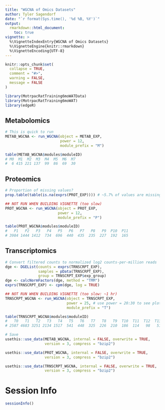 ```yaml
---
title: "WGCNA of Omics Datasets"
author: Tyler Sagendorf
date: "`r format(Sys.time(), '%d %B, %Y')`"
output: 
  rmarkdown::html_document:
    toc: true
vignette: >
  %\VignetteIndexEntry{WGCNA of Omics Datasets}
  %\VignetteEngine{knitr::rmarkdown}
  %\VignetteEncoding{UTF-8}
---
```


```r
knitr::opts_chunk$set(
  collapse = TRUE,
  comment = "#>",
  warning = FALSE,
  message = FALSE
)
```

```r
library(MotrpacRatTraining6moWATData)
library(MotrpacRatTraining6moWAT)
library(edgeR)
```

## Metabolomics

```r
# This is quick to run
METAB_WGCNA <- run_WGCNA(object = METAB_EXP,
                         power = 12,
                         module_prefix = "M")

table(METAB_WGCNA$modules$moduleID)
# M0  M1  M2  M3  M4  M5  M6  M7
#  6 415 221 137  99  86  69  30
```

## Proteomics

```r
# Proportion of missing values?
prop.table(table(is.na(exprs(PROT_EXP)))) # ~5.7% of values are missing
```

```r
## NOT RUN WHEN BUILDING VIGNETTE (too slow)
PROT_WGCNA <- run_WGCNA(object = PROT_EXP,
                        power = 12,
                        module_prefix = "P")

table(PROT_WGCNA$modules$moduleID)
#   P1   P2   P3   P4   P5   P6   P7   P8   P9  P10  P11
# 3984 1444 1412  734  696  440  435  235  227  192  165
```

## Transcriptomics

```r
# Convert filtered counts to normalized log2 counts-per-million reads
dge <- DGEList(counts = exprs(TRNSCRPT_EXP),
               samples = pData(TRNSCRPT_EXP),
               group = TRNSCRPT_EXP$exp_group)
dge <- calcNormFactors(dge, method = "TMM")
exprs(TRNSCRPT_EXP) <- cpm(dge, log = TRUE)
```

```r
## NOT RUN WHEN BUILDING VIGNETTE (too slow: ~1 hr)
TRNSCRPT_WGCNA <- run_WGCNA(object = TRNSCRPT_EXP,
                            power = 25, # use power = 20:30 to see plots
                            module_prefix = "T")

table(TRNSCRPT_WGCNA$modules$moduleID)
#   T0   T1   T2   T3   T4   T5   T6   T7   T8   T9  T10  T11  T12  T13  T14
# 2587 4683 3251 2134 1517  541  448  325  226  210  186  114   98   51   33
```

```r
# Save
usethis::use_data(METAB_WGCNA, internal = FALSE, overwrite = TRUE,
                  version = 3, compress = "bzip2")

usethis::use_data(PROT_WGCNA, internal = FALSE, overwrite = TRUE,
                  version = 3, compress = "bzip2")

usethis::use_data(TRNSCRPT_WGCNA, internal = FALSE, overwrite = TRUE,
                  version = 3, compress = "bzip2")
```

# Session Info

```r
sessionInfo()
```

